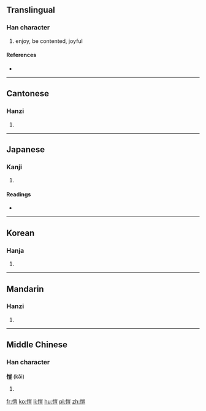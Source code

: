 {{also|恺}}
==Translingual==

===Han character===
{{Han char|rn=61|rad=心|as=10|sn=13|four=9201<sub>8</sub>|canj=心山一廿 (PUMT)}}

# enjoy, be contented, joyful

====References====
* {{Han ref|kx=0396.380|dkj=11015|dj=0735.280|hdz=42337.020|uh=6137|ud=24887|bh=B75F|bd=46943}}

----

==Cantonese==

===Hanzi===
{{yue-hanzi|jyut=|y=hoi2|sim=恺}}

# {{defn|lang=yue|sort=心10}}

----

==Japanese==

===Kanji===
{{ja-kanji|grade=|rs=心10}}

# {{defn|lang=ja|sort=心10}}

====Readings====
* {{ja-readings|on=[[かい]] (kai), [[がい]] (gai)|kun=[[たのしむ]] (tanoshimu)}}

----

==Korean==

===Hanja===
{{ko-hanja|hangeul=개|eumhun=|rv=gae|mr=kae|y=kay}}

# {{defn|lang=ko|sort=心10}}

----

==Mandarin==

===Hanzi===
{{cmn-hanzi|sim=恺|pin=[[kǎi]] ([[kai3]])|wg=k'ai<sup>3</sup>}}

# {{defn|lang=cmn|sort=心10}}
----

==Middle Chinese==

===Han character===
'''愷''' (kə̌i)

# {{defn|lang=ltc|sort=心10}}

[[fr:愷]]
[[ko:愷]]
[[li:愷]]
[[hu:愷]]
[[pl:愷]]
[[zh:愷]]